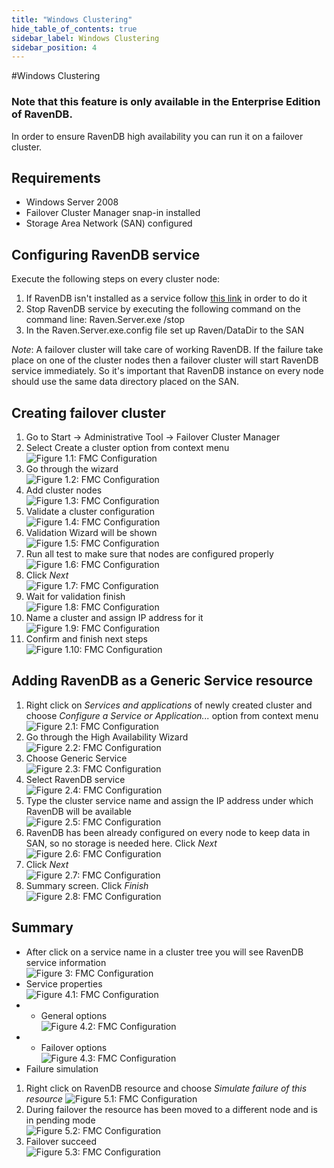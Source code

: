 ```yaml
---
title: "Windows Clustering"
hide_table_of_contents: true
sidebar_label: Windows Clustering
sidebar_position: 4
---
```



#Windows Clustering
### Note that this feature is only available in the Enterprise Edition of RavenDB.

In order to ensure RavenDB high availability you can run it on a failover cluster.

## Requirements
* Windows Server 2008
* Failover Cluster Manager snap-in installed
* Storage Area Network (SAN) configured

## Configuring RavenDB service
Execute the following steps on every cluster node:

1. If RavenDB isn't installed as a service follow [this link](https://ravendb.net/docs/server/deployment/as-a-service) in order to do it
2. Stop RavenDB service by executing the following command on the command line: Raven.Server.exe /stop
3. In the Raven.Server.exe.config file set up Raven/DataDir to the SAN

*Note*: A failover cluster will take care of working RavenDB. If the failure take place on one of the cluster nodes then a failover cluster will start RavenDB service immediately. So it's important that RavenDB instance on every node should use the same data directory placed on the SAN. 

## Creating failover cluster

1. Go to Start -&gt; Administrative Tool -&gt; Failover Cluster Manager
2. Select Create a cluster option from context menu  
![Figure 1.1: FMC Configuration](./assets/01CreateCluster.jpg)
3. Go through the wizard   
![Figure 1.2: FMC Configuration](./assets/01CreateCluster_Wizard01.jpg)
4. Add cluster nodes  
![Figure 1.3: FMC Configuration](./assets/01CreateCluster_Wizard02.jpg)
5. Validate a cluster configuration  
![Figure 1.4: FMC Configuration](./assets/01CreateCluster_Wizard03.jpg)
6. Validation Wizard will be shown  
![Figure 1.5: FMC Configuration](./assets/01CreateCluster_Wizard04.jpg)
7. Run all test to make sure that nodes are configured properly  
![Figure 1.6: FMC Configuration](./assets/01CreateCluster_Wizard05.jpg)
8. Click *Next*  
![Figure 1.7: FMC Configuration](./assets/01CreateCluster_Wizard06.jpg)
9. Wait for validation finish  
![Figure 1.8: FMC Configuration](./assets/01CreateCluster_Wizard07.jpg)
10. Name a cluster and assign IP address for it  
![Figure 1.9: FMC Configuration](./assets/01CreateCluster_Wizard08.jpg)
11. Confirm and finish next steps  
![Figure 1.10: FMC Configuration](./assets/01CreateCluster_Wizard09.jpg)

## Adding RavenDB as a Generic Service resource

1. Right click on *Services and applications* of newly created cluster and choose *Configure a Service or Application...* option from context menu  
![Figure 2.1: FMC Configuration](./assets/02ConfigureService.jpg)
2. Go through the High Availability Wizard  
![Figure 2.2: FMC Configuration](./assets/02ConfigureService_Wizard01.jpg)
3. Choose Generic Service  
![Figure 2.3: FMC Configuration](./assets/02ConfigureService_Wizard02.jpg)
4. Select RavenDB service  
![Figure 2.4: FMC Configuration](./assets/02ConfigureService_Wizard03.jpg)
5. Type the cluster service name and assign the IP address under which RavenDB will be available  
![Figure 2.5: FMC Configuration](./assets/02ConfigureService_Wizard04.jpg)
6. RavenDB has been already configured on every node to keep data in SAN, so no storage is needed here. Click *Next*  
![Figure 2.6: FMC Configuration](./assets/02ConfigureService_Wizard05.jpg)
7. Click *Next*  
![Figure 2.7: FMC Configuration](./assets/02ConfigureService_Wizard06.jpg)
8. Summary screen. Click *Finish*  
![Figure 2.8: FMC Configuration](./assets/02ConfigureService_Wizard07.jpg)

## Summary

* After click on a service name in a cluster tree you will see RavenDB service information  
![Figure 3: FMC Configuration](./assets/03ServiceInstalled.jpg)
* Service properties  
![Figure 4.1: FMC Configuration](./assets/04ServiceProperties.jpg)
* * General options  
![Figure 4.2: FMC Configuration](./assets/04ServiceProperties_01General.jpg)
* * Failover options  
![Figure 4.3: FMC Configuration](./assets/04ServiceProperties_02Failover.jpg)
* Failure simulation  
 1. Right click on RavenDB resource and choose *Simulate failure of this resource* 
![Figure 5.1: FMC Configuration](./assets/05FailureSimulation.jpg)
 2. During failover the resource has been moved to a different node and is in pending mode  
![Figure 5.2: FMC Configuration](./assets/05FailureSimulation_Pending.jpg)
 3. Failover succeed  
![Figure 5.3: FMC Configuration](./assets/05FailureSimulation_FailoverSuccess.jpg)